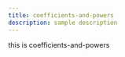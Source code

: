 ---
title: coefficients-and-powers
description: sample description
---



this is coefficients-and-powers
